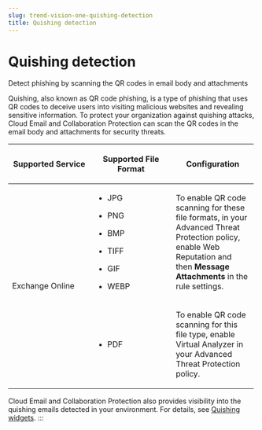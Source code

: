 ```yaml
---
slug: trend-vision-one-quishing-detection
title: Quishing detection
---
```

# Quishing detection

Detect phishing by scanning the QR codes in email body and attachments

Quishing, also known as QR code phishing, is a type of phishing that uses QR codes to deceive users into visiting malicious websites and revealing sensitive information. To protect your organization against quishing attacks, Cloud Email and Collaboration Protection can scan the QR codes in the email body and attachments for security threats.

<table style="width:99%;">
<colgroup>
<col style="width: 33%" />
<col style="width: 33%" />
<col style="width: 33%" />
</colgroup>
<thead>
<tr>
<th><p>Supported Service</p></th>
<th><p>Supported File Format</p></th>
<th><p>Configuration</p></th>
</tr>
</thead>
<tbody>
<tr>
<td rowspan="2"><p>Exchange Online</p></td>
<td><ul>
<li><p>JPG</p></li>
<li><p>PNG</p></li>
<li><p>BMP</p></li>
<li><p>TIFF</p></li>
<li><p>GIF</p></li>
<li><p>WEBP</p></li>
</ul></td>
<td><p>To enable QR code scanning for these file formats, in your Advanced Threat Protection policy, enable Web Reputation and then <strong>Message Attachments</strong> in the rule settings.</p></td>
</tr>
<tr>
<td><ul>
<li><p>PDF</p></li>
</ul></td>
<td><p>To enable QR code scanning for this file type, enable Virtual Analyzer in your Advanced Threat Protection policy.</p></td>
</tr>
</tbody>
</table>

Cloud Email and Collaboration Protection also provides visibility into the quishing emails detected in your environment. For details, see [Quishing widgets](quishing-widgets.mdx).
:::
